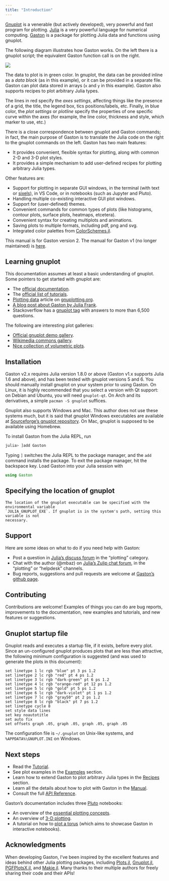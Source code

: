 ```yaml
---
title: "Introduction"
---
```


[Gnuplot](http://www.gnuplot.info/) is a venerable (but actively
developed), very powerful and fast program for plotting.
[Julia](https://julialang.org) is a very powerful language for numerical
computing.  [Gaston](https://github.com/mbaz/Gaston.jl) is a package for
plotting Julia data and functions using gnuplot.

The following diagram illustrates how Gaston works. On the left there is a
gnuplot script; the equivalent Gaston function call is on the right.

![](assets/comparison.png)

The data to plot is in green color. In gnuplot, the data can be provided
inline as a _data block_ (as in this example), or it can be provided in a
separate file. Gaston can plot data stored in arrays (`x` and `y` in this
example). Gaston also supports recipes to plot arbitrary Julia types.

The lines in red specify the _axes settings_, affecting things like the
presence of a grid, the title, the legend box, tics positions/labels, etc.
Finally, in blue color, the _plot settings_ or _plotline_ specify the
properties of one specific curve within the axes (for example, the line
color, thickness and style, which marker to use, etc.)

There is a close correspondence between gnuplot and Gaston commands; in
fact, the main purpose of Gaston is to translate the Julia code on the
right to the gnuplot commands on the left. Gaston has two main features:

* It provides convenient, flexible syntax for plotting, along with common
  2-D and 3-D plot styles.
* It provides a simple mechanism to add user-defined recipes for plotting
  arbitrary Julia types.

Other features are:

* Support for plotting in separate GUI windows, in the terminal (with text
  or [sixels](https://en.wikipedia.org/wiki/Sixel)), in VS Code, or in
  notebooks (such as Jupyter and Pluto).
* Handling multiple co-existing interactive GUI plot windows.
* Support for (user-defined) themes.
* Convenient commands for common types of plots (like histograms, contour
  plots, surface plots, heatmaps, etcetera).
* Convenient syntax for creating multiplots and animations.
* Saving plots to multiple formats, including pdf, png and svg.
* Integrated color palettes from
  [ColorSchemes.jl](https://github.com/JuliaGraphics/ColorSchemes.jl).

::: {.callout-note}

This manual is for Gaston version 2. The manual for Gaston v1 (no longer
maintained) is [here](https://mbaz.github.io/Gaston.jl/v1/index.html).

:::

## Learning gnuplot

This documentation assumes at least a basic understanding of gnuplot. Some
pointers to get started with gnuplot are:

* The [official documentation](http://www.gnuplot.info/documentation.html).
* The [official list of tutorials](http://www.gnuplot.info/help.html).
* [Plotting data](http://www.gnuplotting.org/plotting-data/) article on
  [gnuplotting.org](http://www.gnuplotting.org/).
* [A blog post about Gaston by Julia
  Frank](https://juliaifrank.com/gnuplot-with-julia-for-beautiful-graphics/).
* Stackoverflow has a [gnuplot
  tag](https://stackoverflow.com/questions/tagged/gnuplot) with answers to
  more than 6,500 questions.

The following are interesting plot galleries:

* [Official gnuplot demo
  gallery](http://www.gnuplot.info/screenshots/index.html#demos).
* [Wikimedia commons
  gallery](https://commons.wikimedia.org/wiki/Category:Gnuplot_diagrams).
* [Nice collection of volumetric
  plots](https://ayapin-film.sakura.ne.jp/Gnuplot/pm3d.html).

## Installation

Gaston v2.x requires Julia version 1.8.0 or above (Gaston v1.x supports
Julia 1.6 and above), and has been tested with gnuplot versions 5 and 6.
You should manually install gnuplot on your system prior to using Gaston.
On Linux, it is highly recommended that you select a version with Qt
support: on Debian and Ubuntu, you will need `gnuplot-qt`. On Arch and its
derivatives, a simple `pacman -S gnuplot` suffices.

Gnuplot also supports Windows and Mac. This author does not use these systems
much, but it is said that gnuplot Windows executables are available at
[Sourceforge's gnuplot repository](https://sourceforge.net/projects/gnuplot/files/gnuplot/).
On Mac, gnuplot is supposed to be available using Homebrew.

To install Gaston from the Julia REPL, run
```julia
julia> ]add Gaston
```
Typing `]` switches the Julia REPL to the package manager, and the `add`
command installs the package. To exit the package manager, hit the backspace
key.
Load Gaston into your Julia session with
```julia
using Gaston
```

::: {.callout-note}
## Specifying the location of gnuplot

    The location of the gnuplot executable can be specified with the environmental variable
    `JULIA_GNUPLOT_EXE`. If gnuplot is in the system's path, setting this variable is not
    necessary.

:::

## Support

Here are some ideas on what to do if you need help with Gaston:

* Post a question in [Julia's discuss forum](https://discourse.julialang.org/tag/plotting)
  in the "plotting" category.
* Chat with the author (@mbaz) on [Julia's Zulip chat forum](https://julialang.zulipchat.com/),
  in the "plotting" or "helpdesk" channels.
* Bug reports, suggestions and pull requests are welcome at
  [Gaston's github page](https://github.com/mbaz/Gaston.jl).

## Contributing

Contributions are welcome! Examples of things you can do are bug reports,
improvements to the documentation, new examples and tutorials, and new features or
suggestions.

## Gnuplot startup file

Gnuplot reads and executes a startup file, if it exists, before every plot.
Since an un-configured gnuplot produces plots that are less than attractive,
the following minimum configuration is suggested (and was used to generate the
plots in this document):

    set linetype 1 lc rgb "blue" pt 3 ps 1.2
    set linetype 2 lc rgb "red" pt 4 ps 1.2
    set linetype 3 lc rgb "dark-green" pt 6 ps 1.2
    set linetype 4 lc rgb "orange-red" pt 12 ps 1.2
    set linetype 5 lc rgb "gold" pt 5 ps 1.2
    set linetype 6 lc rgb "dark-violet" pt 1 ps 1.2
    set linetype 7 lc rgb "gray50" pt 2 ps 1.2
    set linetype 8 lc rgb "black" pt 7 ps 1.2
    set linetype cycle 8
    set style data lines
    set key noautotitle
    set auto fix
    set offsets graph .05, graph .05, graph .05, graph .05

The configuration file is `~/.gnuplot` on Unix-like systems, and
`%APPDATA%\GNUPLOT.INI` on Windows.

## Next steps

* Read the [Tutorial](tutorial.qmd).
* See plot examples in the [Examples](examples.qmd) section.
* Learn how to extend Gaston to plot arbitrary Julia types in the [Recipes](recipes.qmd) section.
* Learn all the details about how to plot with Gaston in the [Manual](manual.qmd).
* Consult the full [API Reference](reference.qmd).

Gaston's documentation includes three [Pluto](https://plutojl.org/)
notebooks:

* An overview of the [essential plotting concepts](https://github.com/mbaz/Gaston.jl/tree/master/docs/v2/tutorial-essentials.jl).
* An overview of [3-D plotting](https://github.com/mbaz/Gaston.jl/tree/master/docs/v2/tutorial-3d.jl).
* A tutorial on how to [plot a torus](https://github.com/mbaz/Gaston.jl/tree/master/docs/how-to-plot-a-torus.jl) (which aims to showcase Gaston in interactive notebooks).

## Acknowledgments

When developing Gaston, I've been inspired by the excellent features and ideas
behind other Julia plotting packages, including
[Plots.jl](https://github.com/JuliaPlots/Plots.jl),
[Gnuplot.jl](https://github.com/gcalderone/Gnuplot.jl),
[PGFPlotsX.jl](https://github.com/KristofferC/PGFPlotsX.jl),
and [Makie.jl](https://github.com/MakieOrg/Makie.jl).
Many thanks to their multiple authors for freely sharing their code and their APIs!
